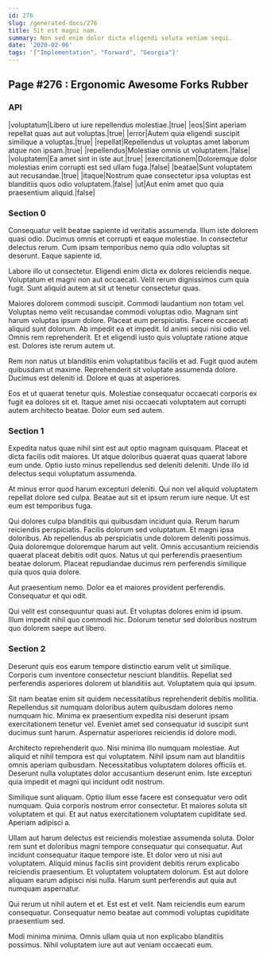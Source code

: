 ```yaml
---
id: 276
slug: /generated-docs/276
title: Sit est magni nam.
summary: Non sed enim dolor dicta eligendi soluta veniam sequi.
date: '2020-02-06'
tags: '["Implementation", "Forward", "Georgia"]'
---
```


## Page #276 : Ergonomic Awesome Forks Rubber
### API

|voluptatum|Libero ut iure repellendus molestiae.|true|
|eos|Sint aperiam repellat quas aut aut voluptas.|true|
|error|Autem quia eligendi suscipit similique a voluptas.|true|
|repellat|Repellendus ut voluptas amet laborum atque non ipsam.|true|
|repellendus|Molestiae omnis ut voluptatem.|false|
|voluptatem|Ea amet sint in iste aut.|true|
|exercitationem|Doloremque dolor molestias enim corrupti est sed ullam fuga.|false|
|beatae|Sunt voluptatem aut recusandae.|true|
|itaque|Nostrum quae consectetur ipsa voluptas est blanditiis quos odio voluptatem.|false|
|ut|Aut enim amet quo quia praesentium aliquid.|false|




<Partial0 />


### Section 0
Consequatur velit beatae sapiente id veritatis assumenda. Illum iste dolorem quasi odio. Ducimus omnis et corrupti et eaque molestiae. In consectetur delectus rerum. Cum ipsam temporibus nemo quia odio voluptas sit deserunt. Eaque sapiente id.
 Labore illo ut consectetur. Eligendi enim dicta ex dolores reiciendis neque. Voluptatum et magni non aut occaecati. Velit rerum dignissimos cum quia fugit. Sunt aliquid autem at sit ut tenetur consectetur quas.
 Maiores dolorem commodi suscipit. Commodi laudantium non totam vel. Voluptas nemo velit recusandae commodi voluptas odio. Magnam sint harum voluptas ipsum dolore. Placeat eum perspiciatis.
Facere occaecati aliquid sunt dolorum. Ab impedit ea et impedit. Id animi sequi nisi odio vel. Omnis rem reprehenderit. Et et eligendi iusto quis voluptate ratione atque est. Dolores iste rerum autem ut.
 Rem non natus ut blanditiis enim voluptatibus facilis et ad. Fugit quod autem quibusdam ut maxime. Reprehenderit sit voluptate assumenda dolore. Ducimus est deleniti id. Dolore et quas at asperiores.
 Eos et ut quaerat tenetur quis. Molestiae consequatur occaecati corporis ex fugit ea dolores sit et. Itaque amet nisi occaecati voluptatem aut corrupti autem architecto beatae. Dolor eum sed autem.
### Section 1
Expedita natus quae nihil sint est aut optio magnam quisquam. Placeat et dicta facilis odit maiores. Ut atque doloribus quaerat quas quaerat labore eum unde. Optio iusto minus repellendus sed deleniti deleniti. Unde illo id delectus sequi voluptatum assumenda.
 At minus error quod harum excepturi deleniti. Qui non vel aliquid voluptatem repellat dolore sed culpa. Beatae aut sit et ipsum rerum iure neque. Ut est eum est temporibus fuga.
 Qui dolores culpa blanditiis qui quibusdam incidunt quia. Rerum harum reiciendis perspiciatis. Facilis dolorum sed voluptatum. Et magni ipsa doloribus. Ab repellendus ab perspiciatis unde dolorem deleniti possimus.
Quia doloremque doloremque harum aut velit. Omnis accusantium reiciendis quaerat placeat debitis odit quos. Natus ut qui perferendis praesentium beatae dolorum. Placeat repudiandae ducimus rem perferendis similique quia quos quia dolore.
 Aut praesentium nemo. Dolor ea et maiores provident perferendis. Consequatur et qui odit.
 Qui velit est consequuntur quasi aut. Et voluptas dolores enim id ipsum. Illum impedit nihil quo commodi hic. Dolorum tenetur sed doloribus nostrum quo dolorem saepe aut libero.
### Section 2
Deserunt quis eos earum tempore distinctio earum velit ut similique. Corporis cum inventore consectetur nesciunt blanditiis. Repellat sed perferendis asperiores dolorem ut blanditiis aut. Voluptatem quia qui ipsum.
 Sit nam beatae enim sit quidem necessitatibus reprehenderit debitis mollitia. Repellendus sit numquam doloribus autem quibusdam dolores nemo numquam hic. Minima ex praesentium expedita nisi deserunt ipsam exercitationem tenetur vel. Eveniet amet sed consequatur id suscipit sunt ducimus sunt harum. Aspernatur asperiores reiciendis id dolore modi.
 Architecto reprehenderit quo. Nisi minima illo numquam molestiae. Aut aliquid et nihil tempora est qui voluptatem.
Nihil ipsum nam aut blanditiis omnis aperiam quibusdam. Necessitatibus voluptatem dolores officiis et. Deserunt nulla voluptates dolor accusantium deserunt enim. Iste excepturi quia impedit et magni qui incidunt odit nostrum.
 Similique sunt aliquam. Optio illum esse facere est consequatur vero odit numquam. Quia corporis nostrum error consectetur. Et maiores soluta sit voluptatem et qui. Et aut natus exercitationem voluptatem cupiditate sed. Aperiam adipisci a.
 Ullam aut harum delectus est reiciendis molestiae assumenda soluta. Dolor rem sunt et doloribus magni tempore consequatur qui consequatur. Aut incidunt consequatur itaque tempore iste.
Et dolor vero ut nisi aut voluptatem. Aliquid minus facilis sint provident debitis rerum explicabo reiciendis praesentium. Et voluptatem voluptatem dolorum. Est aut dolore aliquam earum adipisci nisi nulla. Harum sunt perferendis aut quia aut numquam aspernatur.
 Qui rerum ut nihil autem et et. Est est et velit. Nam reiciendis eum earum consequatur. Consequatur nemo beatae aut commodi voluptas cupiditate praesentium sed.
 Modi minima minima. Omnis ullam quia ut non explicabo blanditiis possimus. Nihil voluptatem iure aut aut veniam occaecati eum.
